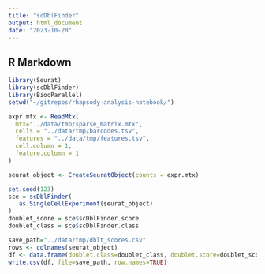 ```yaml
---
title: "scDblFinder"
output: html_document
date: "2023-10-20"
---
```


## R Markdown
```r
library(Seurat)
library(scDblFinder)
library(BiocParallel)
setwd("~/gitrepos/rhapsody-analysis-notebook/")
```



```r
expr.mtx <- ReadMtx(
  mtx="../data/tmp/sparse_matrix.mtx",
  cells = "../data/tmp/barcodes.tsv",
  features = "../data/tmp/features.tsv",
  cell.column = 1,
  feature.column = 1
)
```



```r
seurat_object <- CreateSeuratObject(counts = expr.mtx)
```

```r
set.seed(123)
sce = scDblFinder(
   as.SingleCellExperiment(seurat_object)
)
doublet_score = sce$scDblFinder.score
doublet_class = sce$scDblFinder.class
```
```r
save_path="../data/tmp/dblt_scores.csv"
rows <- colnames(seurat_object)
df <- data.frame(doublet.class=doublet_class, doublet.score=doublet_score, row.names = rows)
write.csv(df, file=save_path, row.names=TRUE)
```

